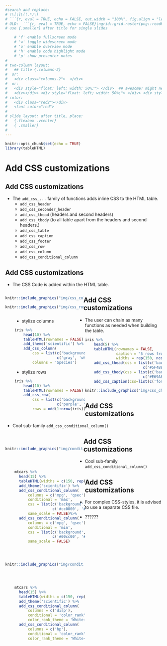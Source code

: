 ```yaml
---
#search and replace:
# !\[\]\((.*)\)
# ```{r, eval = TRUE, echo = FALSE, out.width = "100%", fig.align = "left"}\nknitr::include_graphics("\1")\n```
# OLD:  ```{r, eval = TRUE, echo = FALSE}\ngrid::grid.raster(png::readPNG("\1"))\n```
# use {.smaller} after title for single slides

    # 'f' enable fullscreen mode
    # 'w' toggle widescreen mode
    # 'o' enable overview mode
    # 'h' enable code highlight mode
    # 'p' show presenter notes
#
# two-column layout:
#   ## title {.columns-2}
#  or:
#   <div class="columns-2">  </div>
#  or:
#   <div style="float: left; width: 50%;"> </div>  ## awesome! might need a <div> </div> before the columns... (only "left" also works)
#   <div></div> <div style="float: left; width: 50%;"> </div> <div style="float: left; width: 50%;"> </div> 
# color:
#   <div class="red2"></div>
#   <font color="red">
#
# slide layout: after title, place:
#   {.flexbox .vcenter}
#   { .smaller}
#   
---
```



```r
knitr::opts_chunk$set(echo = TRUE)
library(tableHTML)
```


# Add CSS customizations

## Add CSS customizations
- The `add_css_...` family of functions adds inline CSS to the HTML table.
    - `add_css_header`
    - `add_css_seconder_header`
    - `add_css_thead` (headers and second headers)
    - `add_css_tbody` (to all table apart from the headers and second headers.)
    - `add_css_table`
    - `add_css_caption`
    - `add_css_footer`
    - `add_css_row`
    - `add_css_column`
    - `add_css_conditional_column`

## Add CSS customizations
- The CSS Code is added within the HTML table.

<div style="float: left; width: 50%;"> 
```r
knitr::include_graphics("img/css_col.png")
```

```r
knitr::include_graphics("img/css_row.png")
```
</div>

<div style="float: left; width: 45%; margin-left: 30px"> 
- stylize columns
```r
iris %>% 
    head(10) %>% 
    tableHTML(rownames = FALSE) %>%
    add_theme('scientific') %>% 
    add_css_column(
        css = list(c('background-color', 'color'),
                   c('gray', 'white')),
        columns = 'Species') 
```

- stylize rows
```r
iris %>% 
    head(10) %>% 
    tableHTML(rownames = FALSE) %>%
    add_css_row(
        css = list(c('background-color', 'color'),
                   c('purple', 'white')),
        rows = odd(1:nrow(iris))) 
```
</div>

## Add CSS customizations
- The user can chain as many functions as needed when building the table.

```r
iris %>% 
    head(5) %>% 
    tableHTML(rownames = FALSE, 
              caption = "5 rows from the iris dataset",
              widths = rep(150, ncol(iris)))  %>%
    add_css_thead(css = list(c('background-color', 'color'), 
                          c('#5F4B8BFF', '#E69A8DFF'))) %>%
    add_css_tbody(css = list(c('background-color', 'color', 'text-align'), 
                          c('#E69A8DFF', '#5F4B8BFF', 'center'))) %>% 
    add_css_caption(css=list(c('font-size', 'color'), c('20', '#5F4B8BFF')))
```

```r
knitr::include_graphics("img/css_chained.png")
```

## Add CSS customizations
- Cool sub-family `add_css_conditional_column()` 

<div style="float: left; width: 50%;"> 
<br>
```r
knitr::include_graphics("img/conditional_css_1.png")
```
</div>


<div style="float: left; width: 45%; margin-left: 30px"> 
<br>
```r
mtcars %>% 
  head(15) %>% 
  tableHTML(widths = c(150, rep(50, 11))) %>% 
  add_theme('scientific') %>% 
  add_css_conditional_column(
      columns = c('mpg', 'qsec'), 
      conditional = 'max', 
      css = list(c('background', 'color'),
                 c('#cc0000', '#ffffff')), 
      same_scale = FALSE)%>% 
  add_css_conditional_column(
      columns = c('mpg', 'qsec'), 
      conditional = 'min', 
      css = list(c('background', 'color'), 
                 c('#00cc00', '#ffffff')),
      same_scale = FALSE)
```
</div>

## Add CSS customizations
- Cool sub-family `add_css_conditional_column()` 

<div style="float: left; width: 50%;"> 
<br>
```r
knitr::include_graphics("img/conditional_css_2.png")
```
</div>

<div style="float: left; width: 45%; margin-left: 30px"> 
<br>
```r
mtcars %>% 
  head(15) %>% 
  tableHTML(widths = c(150, rep(50, 11))) %>% 
  add_theme('scientific') %>% 
  add_css_conditional_column(
      columns = c('disp'), 
      conditional = 'color_rank',
      color_rank_theme = 'White-Blue')%>% 
  add_css_conditional_column(
      columns = c('hp'), 
      conditional = 'color_rank',
      color_rank_theme = 'White-Red') 
```
</div>

## Add CSS customizations
- For complex CSS-styles, it is advised to use a separate CSS file.

- ??????
